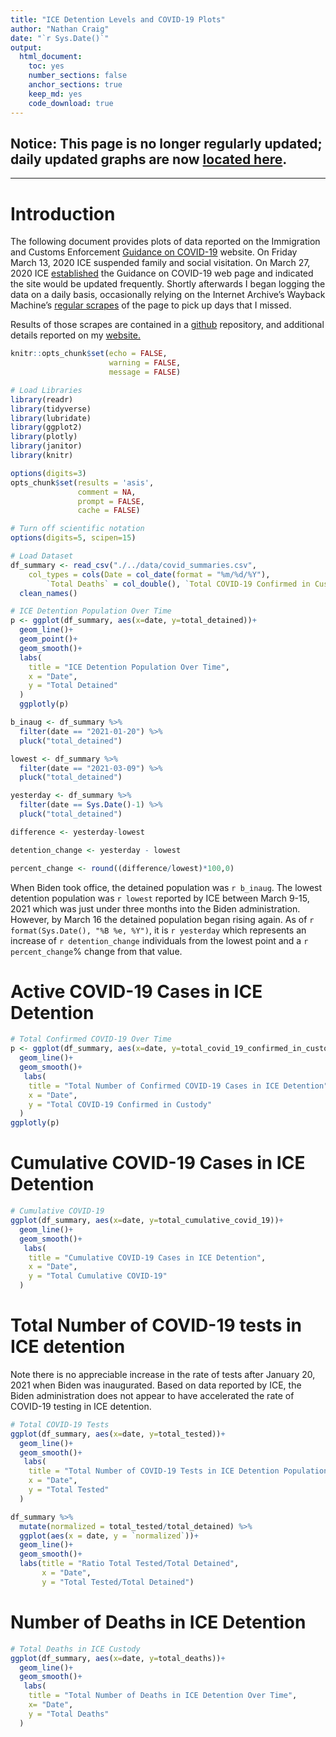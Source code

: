 ```yaml
---
title: "ICE Detention Levels and COVID-19 Plots"
author: "Nathan Craig"
date: "`r Sys.Date()`"
output:
  html_document:
    toc: yes
    number_sections: false
    anchor_sections: true
    keep_md: yes
    code_download: true
---
```


## Notice: This page is no longer regularly updated; daily updated graphs are now [located here](https://ncraig.netlify.app/posts/2021-06-30-current-ice-detention-population/).

****

# Introduction

The following document provides plots of data reported on the Immigration and Customs Enforcement [Guidance on COVID-19](https://www.ice.gov/coronavirus) website. On Friday March 13, 2020 ICE suspended family and social visitation. On March 27, 2020 ICE [established](https://web.archive.org/web/20200327175825/https://www.ice.gov/coronavirus) the Guidance on COVID-19 web page and indicated the site would be updated frequently. Shortly afterwards I began logging the data on a daily basis, occasionally relying on the Internet Archive's Wayback Machine's [regular scrapes](https://web.archive.org/web/20200401000000*/https://www.ice.gov/coronavirus) of the page to pick up days that I missed.

Results of those scrapes are contained in a [github](https://github.com/n8craig/ICE-COVID-19) repository, and additional details reported on my [website.](https://ncraig.netlify.app/)

```r
knitr::opts_chunk$set(echo = FALSE,
                      warning = FALSE,
                      message = FALSE)
```

```r
# Load Libraries
library(readr)
library(tidyverse)
library(lubridate)
library(ggplot2)
library(plotly)
library(janitor)
library(knitr)

options(digits=3)
opts_chunk$set(results = 'asis',
               comment = NA,
               prompt = FALSE,
               cache = FALSE)

# Turn off scientific notation
options(digits=5, scipen=15)
```

```r
# Load Dataset
df_summary <- read_csv("./../data/covid_summaries.csv", 
    col_types = cols(Date = col_date(format = "%m/%d/%Y"), 
        `Total Deaths` = col_double(), `Total COVID-19 Confirmed in Custody` = col_double())) %>% 
  clean_names()
```

```r

# ICE Detention Population Over Time
p <- ggplot(df_summary, aes(x=date, y=total_detained))+
  geom_line()+
  geom_point()+
  geom_smooth()+
  labs(
    title = "ICE Detention Population Over Time",
    x = "Date",
    y = "Total Detained"
  )
  ggplotly(p)

```

```r
b_inaug <- df_summary %>% 
  filter(date == "2021-01-20") %>% 
  pluck("total_detained")

lowest <- df_summary %>% 
  filter(date == "2021-03-09") %>% 
  pluck("total_detained")

yesterday <- df_summary %>% 
  filter(date == Sys.Date()-1) %>% 
  pluck("total_detained")

difference <- yesterday-lowest

detention_change <- yesterday - lowest

percent_change <- round((difference/lowest)*100,0)

```


When Biden took office, the detained population was `r b_inaug`. The lowest detention population was `r lowest` reported by ICE between March 9-15, 2021  which was just under three months into the Biden administration. However, by March 16 the detained population began rising again. As of `r format(Sys.Date(), "%B %e, %Y")`, it is `r yesterday` which represents an increase of `r detention_change` individuals from the lowest point and a `r percent_change`% change from that value.


# Active COVID-19 Cases in ICE Detention
```r
# Total Confirmed COVID-19 Over Time
p <- ggplot(df_summary, aes(x=date, y=total_covid_19_confirmed_in_custody))+
  geom_line()+
  geom_smooth()+
   labs(
    title = "Total Number of Confirmed COVID-19 Cases in ICE Detention",
    x = "Date",
    y = "Total COVID-19 Confirmed in Custody"
  )
ggplotly(p)

```

# Cumulative COVID-19 Cases in ICE Detention

```r
# Cumulative COVID-19
ggplot(df_summary, aes(x=date, y=total_cumulative_covid_19))+
  geom_line()+
  geom_smooth()+
   labs(
    title = "Cumulative COVID-19 Cases in ICE Detention",
    x = "Date",
    y = "Total Cumulative COVID-19"
  )

```

# Total Number of COVID-19 tests in ICE detention
Note there is no appreciable increase in the rate of tests after January 20, 2021 when Biden was inaugurated. Based on data reported by ICE, the Biden administration does not appear to have accelerated the rate of COVID-19 testing in ICE detention.

```r
# Total COVID-19 Tests
ggplot(df_summary, aes(x=date, y=total_tested))+
  geom_line()+
  geom_smooth()+
   labs(
    title = "Total Number of COVID-19 Tests in ICE Detention Population \nOver Time",
    x = "Date",
    y = "Total Tested"
  )

```


```r
df_summary %>%
  mutate(normalized = total_tested/total_detained) %>% 
  ggplot(aes(x = date, y = `normalized`))+
  geom_line()+
  geom_smooth()+
  labs(title = "Ratio Total Tested/Total Detained",
       x = "Date",
       y = "Total Tested/Total Detained")
```

# Number of Deaths in ICE Detention

```r
# Total Deaths in ICE Custody
ggplot(df_summary, aes(x=date, y=total_deaths))+
  geom_line()+
  geom_smooth()+
   labs(
    title = "Total Number of Deaths in ICE Detention Over Time",
    x= "Date",
    y = "Total Deaths"
  )
```

